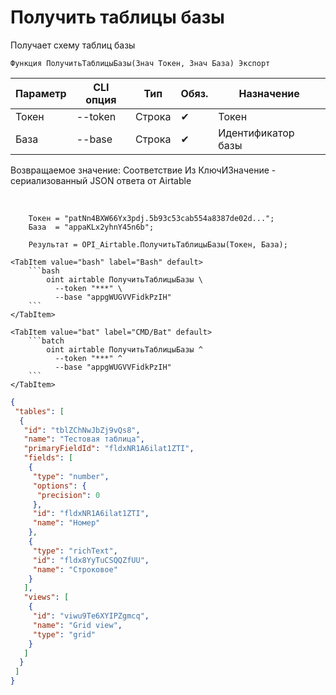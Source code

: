 ﻿---
sidebar_position: 2
description: Получить таблицы базы и другие функции для работы с Airtable в Открытом пакете интеграций - бесплатной open-source библиотеке интеграций для 1С:Предприятие 8, OneScript и CLI
keywords: [1C, 1С, 1С:Предприятие, 1С:Предприятие 8.3, API, Интеграция, Сервисы, Обмен, OneScript, CLI, Airtable]
---


# Получить таблицы базы
 Получает схему таблиц базы



`Функция ПолучитьТаблицыБазы(Знач Токен, Знач База) Экспорт`

  | Параметр | CLI опция | Тип | Обяз. | Назначение |
  |-|-|-|-|-|
  | Токен | --token | Строка | &#x2714; | Токен |
  | База | --base | Строка | &#x2714; | Идентификатор базы |

  
  Возвращаемое значение:   Соответствие Из КлючИЗначение - сериализованный JSON ответа от Airtable

<br/>




```bsl title="Пример использования для 1С:Предприятие/OneScript"
    Токен = "patNn4BXW66Yx3pdj.5b93c53cab554a8387de02d...";
    База  = "appaKLx2yhnY45n6b";

    Результат = OPI_Airtable.ПолучитьТаблицыБазы(Токен, База);
```
    

 <Tabs>
  
    <TabItem value="bash" label="Bash" default>
        ```bash
            oint airtable ПолучитьТаблицыБазы \
              --token "***" \
              --base "appgWUGVVFidkPzIH"
        ```
    </TabItem>
  
    <TabItem value="bat" label="CMD/Bat" default>
        ```batch
            oint airtable ПолучитьТаблицыБазы ^
              --token "***" ^
              --base "appgWUGVVFidkPzIH"
        ```
    </TabItem>
</Tabs>


```json title="Результат"
{
 "tables": [
  {
   "id": "tblZChNwJbZj9vQs8",
   "name": "Тестовая таблица",
   "primaryFieldId": "fldxNR1A6ilat1ZTI",
   "fields": [
    {
     "type": "number",
     "options": {
      "precision": 0
     },
     "id": "fldxNR1A6ilat1ZTI",
     "name": "Номер"
    },
    {
     "type": "richText",
     "id": "fldx8YyTuCSQQZfUU",
     "name": "Строковое"
    }
   ],
   "views": [
    {
     "id": "viwu9Te6XYIPZgmcq",
     "name": "Grid view",
     "type": "grid"
    }
   ]
  }
 ]
}
```

